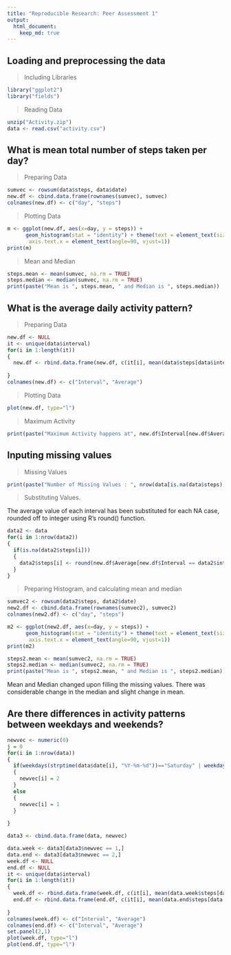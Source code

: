 ```yaml
---
title: "Reproducible Research: Peer Assessment 1"
output: 
  html_document:
    keep_md: true
---
```



## Loading and preprocessing the data
>Including Libraries
```r
library("ggplot2")
library("fields")
```
>Reading Data
```r
unzip("Activity.zip")
data <- read.csv("activity.csv")
```
## What is mean total number of steps taken per day?
>Preparing Data
```r
sumvec <- rowsum(data$steps, data$date)
new.df <- cbind.data.frame(rownames(sumvec), sumvec)
colnames(new.df) <- c("day", "steps")
```
>Plotting Data
```r
m <- ggplot(new.df, aes(x=day, y = steps)) + 
      geom_histogram(stat = "identity") + theme(text = element_text(size=10),
       axis.text.x = element_text(angle=90, vjust=1)) 
print(m)
```
>Mean and Median
```r
steps.mean <- mean(sumvec, na.rm = TRUE)
steps.median <- median(sumvec, na.rm = TRUE)
print(paste("Mean is ", steps.mean, " and Median is ", steps.median))
```
## What is the average daily activity pattern?
>Preparing Data
```r
new.df <- NULL
it <- unique(data$interval)
for(i in 1:length(it))
{
  new.df <- rbind.data.frame(new.df, c(it[i], mean(data$steps[data$interval == it[i]], na.rm = TRUE)))
  
}
colnames(new.df) <- c("Interval", "Average") 
```
>Plotting Data
```r
plot(new.df, type="l")
```
>Maximum Activity
```r
print(paste("Maximum Activity happens at", new.df$Interval[new.df$Average == max(new.df$Average)], "with value ", max(new.df$Average)))
```
## Inputing missing values
>Missing Values
```r
print(paste("Number of Missing Values : ", nrow(data[is.na(data$steps),])))
```
>Substituting Values.

The average value of each interval has been substituted for each NA case, rounded off to integer using R's round() function.
```r
data2 <- data
for(i in 1:nrow(data2))
{
  if(is.na(data2$steps[i]))
  {
    data2$steps[i] <- round(new.df$Average[new.df$Interval == data2$interval[i]])
  }
}

```

>Preparing Histogram, and calculating mean and median
```r
sumvec2 <- rowsum(data2$steps, data2$date)
new2.df <- cbind.data.frame(rownames(sumvec2), sumvec2)
colnames(new2.df) <- c("day", "steps")

m2 <- ggplot(new2.df, aes(x=day, y = steps)) + 
      geom_histogram(stat = "identity") + theme(text = element_text(size=10),
       axis.text.x = element_text(angle=90, vjust=1)) 
print(m2)

steps2.mean <- mean(sumvec2, na.rm = TRUE)
steps2.median <- median(sumvec2, na.rm = TRUE)
print(paste("Mean is ", steps2.mean, " and Median is ", steps2.median))
```
Mean and Median changed upon filling the missing values. There was considerable change in the median and slight change in mean.


## Are there differences in activity patterns between weekdays and weekends?

```r

newvec <- numeric(0)
j = 0
for(i in 1:nrow(data))
{
  if(weekdays(strptime(data$date[i], "%Y-%m-%d"))=="Saturday" | weekdays(strptime(data$date[i], "%Y-%m-%d"))=="Sunday")
  {
    newvec[i] = 2
  }
  else
  {
    newvec[i] = 1
  }
    
}

data3 <- cbind.data.frame(data, newvec)

data.week <- data3[data3$newvec == 1,]
data.end <- data3[data3$newvec == 2,]
week.df <- NULL
end.df <- NULL
it <- unique(data$interval)
for(i in 1:length(it))
{
  week.df <- rbind.data.frame(week.df, c(it[i], mean(data.week$steps[data.week$interval == it[i]], na.rm = TRUE)))
  end.df <- rbind.data.frame(end.df, c(it[i], mean(data.end$steps[data.end$interval == it[i]], na.rm = TRUE)))
  
}
colnames(week.df) <- c("Interval", "Average") 
colnames(end.df) <- c("Interval", "Average") 
set.panel(2,1)
plot(week.df, type="l")
plot(end.df, type="l")
```